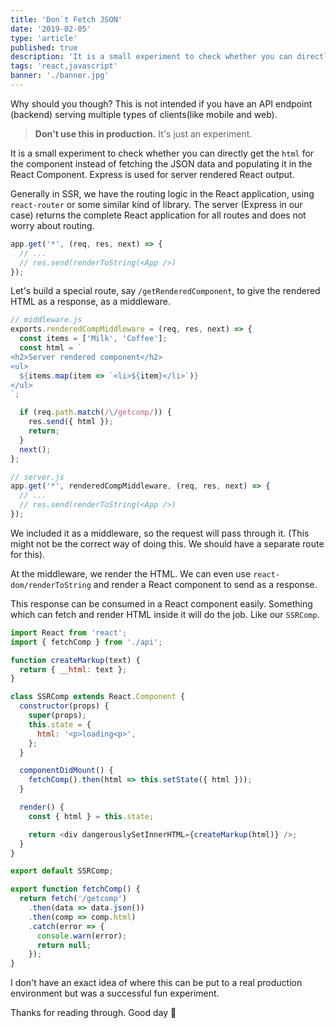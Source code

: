 ```yaml
---
title: 'Don`t Fetch JSON'
date: '2019-02-05'
type: 'article'
published: true
description: 'It is a small experiment to check whether you can directly get the `html` for the component instead of fetching the JSON data and populating it in the React Component.'
tags: 'react,javascript'
banner: './banner.jpg'
---
```


Why should you though? This is not intended if you have an API endpoint (backend) serving multiple types of clients(like mobile and web).

> **Don't use this in production.** It's just an experiment.

It is a small experiment to check whether you can directly get the `html` for the component instead of fetching the JSON data and populating it in the React Component. Express is used for server rendered React output.

Generally in SSR, we have the routing logic in the React application, using `react-router` or some similar kind of library. The server (Express in our case) returns the complete React application for all routes and does not worry about routing.

```javascript
app.get('*', (req, res, next) => {
  // ...
  // res.send(renderToString(<App />)
});
```

Let's build a special route, say `/getRenderedComponent`, to give the rendered HTML as a response, as a middleware.

```javascript
// middleware.js
exports.renderedCompMiddleware = (req, res, next) => {
  const items = ['Milk', 'Coffee'];
  const html = `
<h2>Server rendered component</h2>
<ul>
  ${items.map(item => `<li>${item}</li>`)}
</ul>
`;

  if (req.path.match(/\/getcomp/)) {
    res.send({ html });
    return;
  }
  next();
};

// server.js
app.get('*', renderedCompMiddleware, (req, res, next) => {
  // ...
  // res.send(renderToString(<App />)
});
```

We included it as a middleware, so the request will pass through it. (This might not be the correct way of doing this. We should have a separate route for this).

At the middleware, we render the HTML. We can even use `react-dom/renderToString` and render a React component to send as a response.

This response can be consumed in a React component easily. Something which can fetch and render HTML inside it will do the job. Like our `SSRComp`.

```javascript
import React from 'react';
import { fetchComp } from './api';

function createMarkup(text) {
  return { __html: text };
}

class SSRComp extends React.Component {
  constructor(props) {
    super(props);
    this.state = {
      html: '<p>loading<p>',
    };
  }

  componentDidMount() {
    fetchComp().then(html => this.setState({ html }));
  }

  render() {
    const { html } = this.state;

    return <div dangerouslySetInnerHTML={createMarkup(html)} />;
  }
}

export default SSRComp;
```

```javascript
export function fetchComp() {
  return fetch('/getcomp')
    .then(data => data.json())
    .then(comp => comp.html)
    .catch(error => {
      console.warn(error);
      return null;
    });
}
```

I don't have an exact idea of where this can be put to a real production environment but was a successful fun experiment.

Thanks for reading through. Good day 👋

